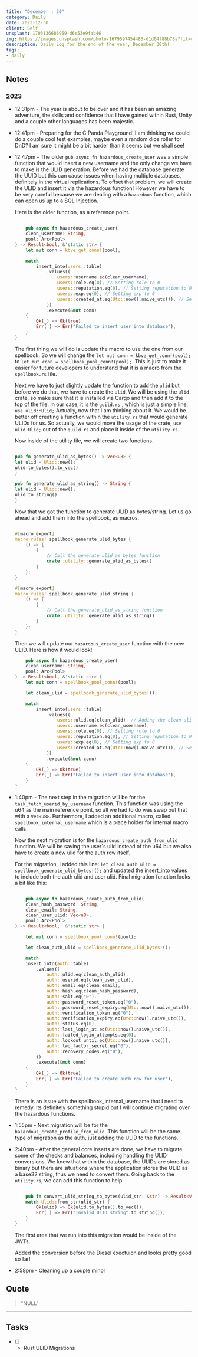 ```yaml
---
title: "December : 30"
category: Daily
date: 2023-12-30
client: Self
unsplash: 1703136686959-d6e53e9fab46
img: https://images.unsplash.com/photo-1679597454485-d1d04f88b78a?fit=crop&q=85&w=1400&h=700
description: Daily Log for the end of the year, December 30th!
tags:
- daily
---
```


## Notes

### 2023

- 12:31pm - The year is about to be over and it has been an amazing adventure, the skills and confidence that I have gained within Rust, Unity and a couple other languages has been majestic.

- 12:41pm - Preparing for the C Panda Playground! I am thinking we could do a couple cool test examples, maybe even a random dice roller for DnD?
    I am sure it might be a bit harder than it seems but we shall see!

- 12:47pm - The older `pub async fn hazardous_create_user` was a simple function that would insert a new username and the only change we have to make is the ULID generation.
    Before we had the database generate the UUID but this can cause issues when having multiple databases, definitely in the virtual replications.
    To offset that problem, we will create the ULID and insert it via the hazardous function!
    However we have to be very careful because we are dealing with a `hazardous` function, which can open us up to a SQL Injection.

    Here is the older function, as a reference point.

    ```rust

        pub async fn hazardous_create_user(
        clean_username: String,
        pool: Arc<Pool>
    ) -> Result<bool, &'static str> {
        let mut conn = kbve_get_conn!(pool);

        match
            insert_into(users::table)
                .values((
                    users::username.eq(clean_username),
                    users::role.eq(0), // Setting role to 0
                    users::reputation.eq(0), // Setting reputation to 0
                    users::exp.eq(0), // Setting exp to 0
                    users::created_at.eq(Utc::now().naive_utc()), // Setting current UTC time
                ))
                .execute(&mut conn)
        {
            Ok(_) => Ok(true),
            Err(_) => Err("Failed to insert user into database"),
        }
    }

    ```

    The first thing we will do is update the macro to use the one from our spellbook.
    So we will change the `let mut conn = kbve_get_conn!(pool);` to `let mut conn = spellbook_pool_conn!(pool);`.
    This is just to make it easier for future developers to understand that it is a macro from the `spellbook.rs` file.

    Next we have to just slightly update the function to add the `ulid` but before we do that, we have to create the `ulid`.
    We will be using the `ulid` crate, so make sure that it is installed via Cargo and then add it to the top of the file.
    In our case, it is the `guild.rs` , which is just a simple line, `use ulid::Ulid;`
    Actually, now that I am thinking about it. We would be better off creating a function within the `utility.rs` that would generate ULIDs for us.
    So actually, we would move the usage of the crate, `use ulid:Ulid;` out of the `guild.rs` and place it inside of the `utility.rs`.
    
    Now inside of the utility file, we will create two functions.
    
    ```rust
    
    pub fn generate_ulid_as_bytes() -> Vec<u8> {
	let ulid = Ulid::new();
	ulid.to_bytes().to_vec()
    }

    pub fn generate_ulid_as_string() -> String {
	let ulid = Ulid::new();
	ulid.to_string()
    }
    
    ```
    
    Now that we got the function to generate ULID as bytes/string.
    Let us go ahead and add them into the spellbook, as macros.

    ```rust
    
    #[macro_export]
    macro_rules! spellbook_generate_ulid_bytes {
        () => {
            {
                // Call the generate_ulid_as_bytes function
                crate::utility::generate_ulid_as_bytes()
            }
        };
    }

    #[macro_export]
    macro_rules! spellbook_generate_ulid_string {
        () => {
            {
                // Call the generate_ulid_as_string function
                crate::utility::generate_ulid_as_string()
            }
        };
    }
    ```

    Then we will update our `hazardous_create_user` function with the new ULID.
    Here is how it would look!

    ```rust
        pub async fn hazardous_create_user(
        clean_username: String,
        pool: Arc<Pool>
    ) -> Result<bool, &'static str> {
        let mut conn = spellbook_pool_conn!(pool);

        let clean_ulid = spellbook_generate_ulid_bytes!();

        match
            insert_into(users::table)
                .values((
                    users::ulid.eq(clean_ulid), // Adding the clean ulid!
                    users::username.eq(clean_username),
                    users::role.eq(0), // Setting role to 0
                    users::reputation.eq(0), // Setting reputation to 0
                    users::exp.eq(0), // Setting exp to 0
                    users::created_at.eq(Utc::now().naive_utc()), // Setting current UTC time
                ))
                .execute(&mut conn)
        {
            Ok(_) => Ok(true),
            Err(_) => Err("Failed to insert user into database"),
        }
    }

    ```

- 1:40pm - The next step in the migration will be for the `task_fetch_userid_by_username` function.
    This function was using the u64 as the main reference point, so all we had to do was swap out that with a `Vec<u8>`.
    Furthermore, I added an additional macro, called `spellbook_internal_username` which is a place holder for internal macro calls.

    Now the next migration is for the `hazardous_create_auth_from_ulid` function.
    We will be saving the user`s ulid instead of the u64 but we also have to create a new ulid for the auth row itself.

    For the migration, I added this line:
    `let clean_auth_ulid = spellbook_generate_ulid_bytes!();`
    and updated the insert_into values to include both the auth ulid and user ulid.
    Final migration function looks a bit like this:

    ```rust

        pub async fn hazardous_create_auth_from_ulid(
        clean_hash_password: String,
        clean_email: String,
        clean_user_ulid: Vec<u8>,
        pool: Arc<Pool>
    ) -> Result<bool,  &'static str> {

        let mut conn = spellbook_pool_conn!(pool);

        let clean_auth_ulid = spellbook_generate_ulid_bytes!();

        match
        insert_into(auth::table)
            .values((
                auth::ulid.eq(clean_auth_ulid),
                auth::userid.eq(clean_user_ulid),
                auth::email.eq(clean_email),
                auth::hash.eq(clean_hash_password),
                auth::salt.eq("0"),
                auth::password_reset_token.eq("0"),
                auth::password_reset_expiry.eq(Utc::now().naive_utc()),
                auth::verification_token.eq("0"),
                auth::verification_expiry.eq(Utc::now().naive_utc()),
                auth::status.eq(0),
                auth::last_login_at.eq(Utc::now().naive_utc()),
                auth::failed_login_attempts.eq(0),
                auth::lockout_until.eq(Utc::now().naive_utc()),
                auth::two_factor_secret.eq("0"),
                auth::recovery_codes.eq("0"),
            ))
            .execute(&mut conn)
        {
            Ok(_) => Ok(true),
            Err(_) => Err("Failed to create auth row for user"),
        }
    }


    ```

    There is an issue with the spellbook_internal_username that I need to remedy, its definitely something stupid but I will continue migrating over the hazardous functions.

- 1:55pm - Next migration will be for the `hazardous_create_profile_from_ulid`.
    This function will be the same type of migration as the auth, just adding the ULID to the functions.

- 2:40pm - After the general core inserts are done, we have to migrate some of the checks and balances, including handling the ULID conversions.
    We know that within the database, the ULIDs are stored as binary but there are situations where the application stores the ULID as a base32 string, thus we need to convert them.
    Going back to the `utility.rs`, we can add this function to help 

    ```rust

        pub fn convert_ulid_string_to_bytes(ulid_str: &str) -> Result<Vec<u8>, String> {
        match Ulid::from_str(ulid_str) {
            Ok(ulid) => Ok(ulid.to_bytes().to_vec()),
            Err(_) => Err("Invalid ULID string".to_string()),
        }
    }

    ```

    The first area that we run into this migration would be inside of the JWTs.

    Added the conversion before the Diesel exectuion and looks pretty good so far!

    
- 2:58pm - Cleaning up a couple minor




## Quote

> "NULL"

---

## Tasks

- [ ] - Rust ULID Migrations